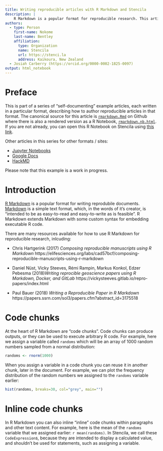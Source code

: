```yaml
---
title: Writing reproducible articles with R Markdown and Stencila
description: |
    R Markdown is a popular format for reproducible research. This article provides a guide to how to write, and collaborate on, a reproducible research article using R Markdown and Stencila. As well as describing the basics of embedding R code in your article, it covers how to include meta-data (such as author names and affiliations), citations and references. Finally, we discuss how you can preview your article and convert it to other formats using Stencila. 
authors:
  - type: Person
    first-name: Nokome
    last-name: Bentley
    affiliation:
      type: Organization
      name: Stencila
      url: https://stenci.la
      address: Kaikoura, New Zealand
  - Josiah Carberry (https://orcid.org/0000-0002-1825-0097)
output: html_notebook
---
```


# Preface

This is part of a series of "self-documenting" example articles, each written in a particular format, describing how to author reproducible articles in that format. The canonical source for this article is [`rmarkdown.Rmd`](https://github.com/stencila/examples/tree/master/rmarkdown/rmarkdown.Rmd) on Github where there is also a rendered version as a R Notebook, [`rmarkdown.nb.html`](https://github.com/stencila/examples/tree/master/rmarkdown/rmarkdown.nb.html). If you are not already, you can open this R Notebook on Stencila using [this link](https://hub.stenci.la/open/https://github.com/stencila/examples/tree/master/rmarkdown/rmarkdown.nb.html).

Other articles in this series for other formats / sites:

- [Jupyter Notebooks](https://hub.stenci.la/open/https://github.com/stencila/examples/tree/master/jupyter/jupyter.ipynb)
- [Google Docs](https://hub.stenci.la/open/https://docs.google.com/document/d/1BW6MubIyDirCGW9Wq-tSqCma8pioxBI6VpeLyXn5mZA)
- [HackMD](https://hub.stenci.la/open/https://hackmd.io/RaFYCFoyTlODFxz5hPevLw)

Please note that this example is a work in progress.

# Introduction

[R Markdown](https://rmarkdown.rstudio.com/) is a popular format for writing reprodubile documents. [Markdown](https://daringfireball.net/projects/markdown/syntax) is a simple text format, which, in the words of it's creator, is "intended to be as easy-to-read and easy-to-write as is feasible". R Markdown extends Markdown with some custom syntax for embedding executable R code.

There are many resources available for how to use R Markdown for reproducible research, inlcuding:

- Chris Hartgerink (2017) _Composing reproducible manuscripts using R Markdown_ https://elifesciences.org/labs/cad57bcf/composing-reproducible-manuscripts-using-r-markdown

- Daniel Nüst, Vicky Steeves, Rémi Rampin, Markus Konkol, Edzer Pebesma (2018)_Writing reprocible geoscience papers using R Markdown, Docker, and GitLab_ https://vickysteeves.gitlab.io/repro-papers/index.html

- Paul Bauer (2018) _Writing a Reproducible Paper in R Markdown_ https://papers.ssrn.com/sol3/papers.cfm?abstract_id=3175518

# Code chunks

At the heart of R Markdown are "code chunks". Code chunks can produce outputs, or they can be used to execute arbitrary R code. For example, here we assign a variable called `randoms` which will be an array of 1000 random numbers sampled from a normal distribution:

```r
randoms <- rnorm(1000)
```

When you assign a variable in a code chunk you can reuse it in another chunk, later in the document. For example, we can plot the frequency distribution of the random numbers we assigned to the `randoms` variable earlier:

```r
hist(randoms, breaks=30, col="grey", main="")
```

# Inline code chunks

In R Markdown you can also inline "inline" code chunks within paragraphs and other text content. For example, here is the mean of the `randoms` variable that we assigned earlier: `r mean(randoms)`. In Stencila, we call these `CodeExpression`s, because they are intended to display a calculated value, and shouldn't be used for statements, such as assigning a variable.
